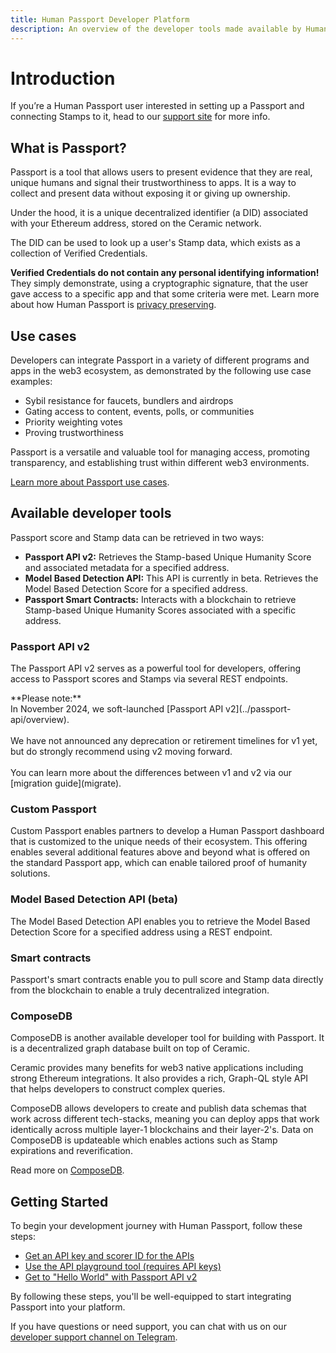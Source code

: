 ```yaml
---
title: Human Passport Developer Platform
description: An overview of the developer tools made available by Human Passport.
---
```



# Introduction

If you’re a Human Passport user interested in setting up a Passport and connecting Stamps to it, head to our [support site](https://support.passport.xyz) for more info.

## What is Passport?

Passport is a tool that allows users to present evidence that they are real, unique humans and signal their trustworthiness to apps. It is a way to collect and present data without exposing it or giving up ownership. 

Under the hood, it is a unique decentralized identifier (a DID) associated with your Ethereum address, stored on the Ceramic network. 

The DID can be used to look up a user's Stamp data, which exists as a collection of Verified Credentials.

**Verified Credentials do not contain any personal identifying information!** They simply demonstrate, using a cryptographic signature, that the user gave access to a specific app and that some criteria were met. Learn more about how Human Passport is [privacy preserving](https://www.passport.xyz/privacy).

## Use cases

Developers can integrate Passport in a variety of different programs and apps in the web3 ecosystem, as demonstrated by the following use case examples:

- Sybil resistance for faucets, bundlers and airdrops
- Gating access to content, events, polls, or communities
- Priority weighting votes
- Proving trustworthiness

Passport is a versatile and valuable tool for managing access, promoting transparency, and establishing trust within different web3 environments. 

[Learn more about Passport use cases](../overview/use-cases).


## Available developer tools

Passport score and Stamp data can be retrieved in two ways:

* **Passport API v2:** Retrieves the Stamp-based Unique Humanity Score and associated metadata for a specified address. 
* **Model Based Detection API:** This API is currently in beta. Retrieves the Model Based Detection Score for a specified address.
* **Passport Smart Contracts:** Interacts with a blockchain to retrieve Stamp-based Unique Humanity Scores associated with a specific address. 

### Passport API v2

The Passport API v2 serves as a powerful tool for developers, offering access to Passport scores and Stamps via several REST endpoints. 

<Cards>
  <Card title="Overview" href="/building-with-passport/passport-api/overview" />
  <Card title="Get access" href="/building-with-passport/passport-api/getting-access" />
  <Card title="Quick start" href="/building-with-passport/passport-api/quick-start-guide" />
  <Card title="API reference" href="/building-with-passport/passport-api/api-reference" />
</Cards>

<Callout type="warning">
**Please note:**<br />In November 2024, we soft-launched [Passport API v2](../passport-api/overview).<br /><br />We have not announced any deprecation or retirement timelines for v1 yet, but do strongly recommend using v2 moving forward.<br /><br />You can learn more about the differences between v1 and v2 via our [migration guide](migrate).
</Callout>

### Custom Passport

Custom Passport enables partners to develop a Human Passport dashboard that is customized to the unique needs of their ecosystem. This offering enables several additional features above and beyond what is offered on the standard Passport app, which can enable tailored proof of humanity solutions.

<Cards>
  <Card title="Custom Passport" href="/building-with-passport/custom-passport" />
</Cards>

### Model Based Detection API (beta)

The Model Based Detection API enables you to retrieve the Model Based Detection Score for a specified address using a REST endpoint.

<Cards>
  <Card title="Overview" href="/building-with-passport/model-based-detection/overview" />
  <Card title="Get access" href="/building-with-passport/model-based-detection/getting-access" />
  <Card title="Tutorial" href="/building-with-passport/model-based-detection/tutorials/double-verification" />
  <Card title="API reference" href="/building-with-passport/model-based-detection/api-reference" />
</Cards>

### Smart contracts

Passport's smart contracts enable you to pull score and Stamp data directly from the blockchain to enable a truly decentralized integration. 

<Cards>
  <Card title="Overview" href="/building-with-passport/smart-contracts/overview" />
  <Card title="Tutorial" href="/building-with-passport/smart-contracts/integrating-onchain-stamp-data" />
  <Card title="Contract reference" href="/building-with-passport/passport-api/contract-reference" />
</Cards>

### ComposeDB

ComposeDB is another available developer tool for building with Passport. It is a decentralized graph database built on top of Ceramic.

Ceramic provides many benefits for web3 native applications including strong Ethereum integrations. It also provides a rich, Graph-QL style API that helps developers to construct complex queries. 

ComposeDB allows developers to create and publish data schemas that work across different tech-stacks, meaning you can deploy apps that work identically across multiple layer-1 blockchains and their layer-2's. 
Data on ComposeDB is updateable which enables actions such as Stamp expirations and reverification.

Read more on [ComposeDB](composedb.md).


## Getting Started

To begin your development journey with Human Passport, follow these steps:

- [Get an API key and scorer ID for the APIs](/building-with-passport/passport-api/getting-access)
- [Use the API playground tool (requires API keys)](https://api.passport.xyz/v2/docs)
- [Get to "Hello World" with Passport API v2](/building-with-passport/passport-api/quick-start-guide)

By following these steps, you'll be well-equipped to start integrating Passport into your platform.

If you have questions or need support, you can chat with us on our [developer support channel on Telegram](https://t.me/+Mcp9RsRV7tVmYjZh).
